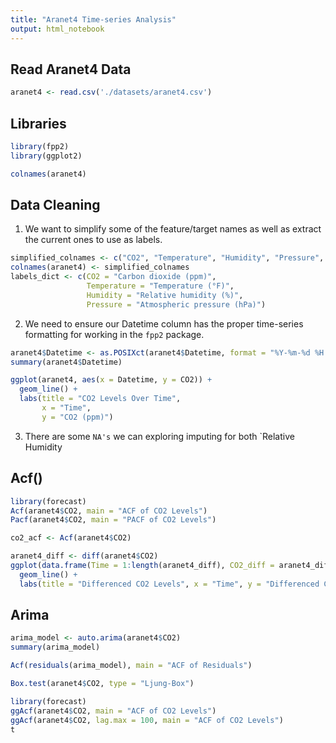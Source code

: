 ```yaml
---
title: "Aranet4 Time-series Analysis"
output: html_notebook
---
```


## Read Aranet4 Data

```r
aranet4 <- read.csv('./datasets/aranet4.csv')
```

## Libraries

```r
library(fpp2)
library(ggplot2)
```

```r
colnames(aranet4)
```

## Data Cleaning

1.  We want to simplify some of the feature/target names as well as extract the current ones to use as labels.

```r

simplified_colnames <- c("CO2", "Temperature", "Humidity", "Pressure", "Date", "Time", "Datetime")
colnames(aranet4) <- simplified_colnames
labels_dict <- c(CO2 = "Carbon dioxide (ppm)",
                 Temperature = "Temperature (°F)",
                 Humidity = "Relative humidity (%)",
                 Pressure = "Atmospheric pressure (hPa)")
```

2.  We need to ensure our Datetime column has the proper time-series formatting for working in the `fpp2` package.

```r
aranet4$Datetime <- as.POSIXct(aranet4$Datetime, format = "%Y-%m-%d %H:%M:%S")
summary(aranet4$Datetime)
```

```r
ggplot(aranet4, aes(x = Datetime, y = CO2)) +
  geom_line() +
  labs(title = "CO2 Levels Over Time",
       x = "Time",
       y = "CO2 (ppm)")
```

3.  There are some `NA's` we can exploring imputing for both \`Relative Humidity

## Acf()

```r
library(forecast)
Acf(aranet4$CO2, main = "ACF of CO2 Levels")
Pacf(aranet4$CO2, main = "PACF of CO2 Levels")

```

```r
co2_acf <- Acf(aranet4$CO2)

```

```r
aranet4_diff <- diff(aranet4$CO2)
ggplot(data.frame(Time = 1:length(aranet4_diff), CO2_diff = aranet4_diff), aes(x = Time, y = CO2_diff)) +
  geom_line() +
  labs(title = "Differenced CO2 Levels", x = "Time", y = "Differenced CO2")


```

## Arima

```r
arima_model <- auto.arima(aranet4$CO2)
summary(arima_model)

```

```r
Acf(residuals(arima_model), main = "ACF of Residuals")

```

```r
Box.test(aranet4$CO2, type = "Ljung-Box")

```

```r
library(forecast)
ggAcf(aranet4$CO2, main = "ACF of CO2 Levels")
ggAcf(aranet4$CO2, lag.max = 100, main = "ACF of CO2 Levels")
t
```
